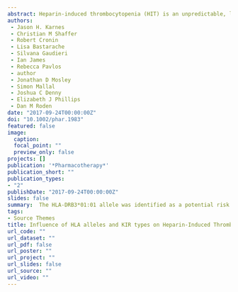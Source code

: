 ```yaml
---
abstract: Heparin‐induced thrombocytopenia (HIT) is an unpredictable, life‐threatening, immune‐mediated reaction to heparin. Variation in human leukocyte antigen (HLA) genes is now used to prevent immune‐mediated adverse drug reactions. Combinations of HLA alleles and killer cell immunoglobulin‐like receptors (KIR) are associated with multiple autoimmune diseases and infections. The objective of this study is to evaluate the association of HLA alleles and KIR types, alone or in the presence of different HLA ligands, with HIT. HIT cases and heparin‐exposed controls were identified in BioVU, an electronic health record coupled to a DNA biobank. HLA sequencing and KIR type imputation using Illumina OMNI‐Quad data were performed. Odds ratios for HLA alleles and KIR types and HLA*KIR interactions using conditional logistic regressions were determined in the overall population and by race/ethnicity. Analysis was restricted to KIR types and HLA alleles with a frequency greater than 0.01. The p values for HLA and KIR association were corrected by using a false discovery rate q<0.05 and HLA*KIR interactions were considered significant at p<0.05. Sixty‐five HIT cases and 350 matched controls were identified. No statistical differences in baseline characteristics were observed between cases and controls. The HLA‐DRB3*01:01 allele was significantly associated with HIT in the overall population (odds ratio 2.81 [1.57–5.02], p=2.1×10−4, q=0.02) and in individuals with European ancestry, independent of other alleles. No KIR types were associated with HIT, although a significant interaction was observed between KIR2DS5 and the HLA‐C1 KIR binding group (p=0.03). The HLA‐DRB3*01:01 allele was identified as a potential risk factor for HIT. This class II HLA gene and allele represent biologically plausible candidates for influencing HIT pathogenesis. We found limited evidence of the role of KIR types in HIT pathogenesis. Replication and further study of the HLA‐DRB3*01:01 association is necessary.
authors:
 - Jason H. Karnes
 - Christian M Shaffer
 - Robert Cronin
 - Lisa Bastarache
 - Silvana Gaudieri
 - Ian James
 - Rebecca Pavlos
 - author
 - Jonathan D Mosley
 - Simon Mallal
 - Joshua C Denny
 - Elizabeth J Phillips  
 - Dan M Roden
date: "2017-09-24T00:00:00Z"
doi: "10.1002/phar.1983"
featured: false
image:
  caption: 
  focal_point: ""
  preview_only: false
projects: []
publication: '*Pharmacotherapy*'
publication_short: ""
publication_types:
- "2"
publishDate: "2017-09-24T00:00:00Z"
slides: false
summary:  The HLA‐DRB3*01:01 allele was identified as a potential risk factor for HIT. This class II HLA gene and allele represent biologically plausible candidates for influencing HIT pathogenesis. We found limited evidence of the role of KIR types in HIT pathogenesis. Replication and further study of the HLA‐DRB3*01:01 association is necessary.
tags:
- Source Themes
title: Influence of HLA alleles and KIR types on Heparin-Induced Thrombocytopenia
url_code: ""
url_dataset: ""
url_pdf: false
url_poster: ""
url_project: "" 
url_slides: false
url_source: ""
url_video: ""
---
```


